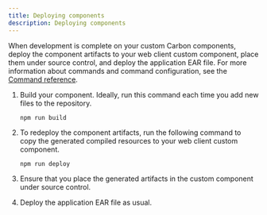```yaml
---
title: Deploying components
description: Deploying components
---
```


When development is complete on your custom Carbon components, deploy the component artifacts to your web client custom component, place them under source control, and deploy the application EAR file.
For more information about commands and command configuration, see the [Command reference](command-reference). 
 
1. Build your component. Ideally, run this command each time you add new files to the repository.

   ``` 
   npm run build
   ```
2. To redeploy the component artifacts, run the following command to copy the generated compiled resources to your web client custom component.

   ```
   npm run deploy
   ```

3. Ensure that you place the generated artifacts in the custom component under source control.
4. Deploy the application EAR file as usual.
